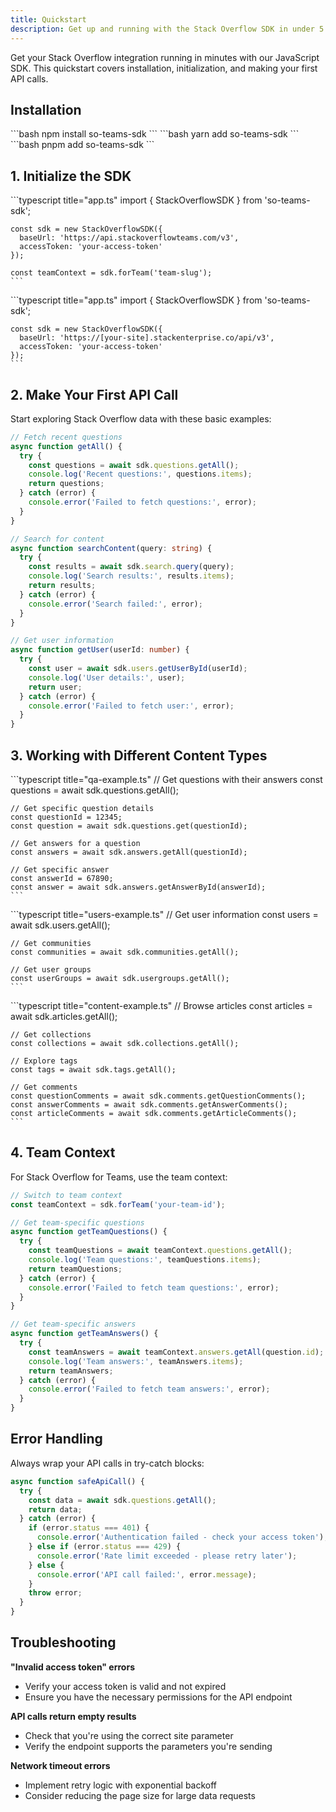 ```yaml
---
title: Quickstart
description: Get up and running with the Stack Overflow SDK in under 5 minutes.
---
```


Get your Stack Overflow integration running in minutes with our JavaScript SDK. This quickstart covers installation, initialization, and making your first API calls.

## Installation

<Tabs>
  <TabItem label="npm">
    ```bash
    npm install so-teams-sdk
    ```
  </TabItem>
  <TabItem label="yarn">
    ```bash
    yarn add so-teams-sdk
    ```
  </TabItem>
  <TabItem label="pnpm">
    ```bash
    pnpm add so-teams-sdk
    ```
  </TabItem>
</Tabs>

## 1. Initialize the SDK
<Tabs>
  <TabItem label='Basic & Business'>
    ```typescript title="app.ts"
    import { StackOverflowSDK } from 'so-teams-sdk';

    const sdk = new StackOverflowSDK({
      baseUrl: 'https://api.stackoverflowteams.com/v3',
      accessToken: 'your-access-token'
    });

    const teamContext = sdk.forTeam('team-slug');
    ```
  </TabItem>
  <TabItem label='Enterprise'>
    ```typescript title="app.ts"
    import { StackOverflowSDK } from 'so-teams-sdk';

    const sdk = new StackOverflowSDK({
      baseUrl: 'https://[your-site].stackenterprise.co/api/v3',
      accessToken: 'your-access-token'
    });
    ```
  </TabItem>
</Tabs>

## 2. Make Your First API Call

Start exploring Stack Overflow data with these basic examples:

```typescript title="api-calls.ts"
// Fetch recent questions
async function getAll() {
  try {
    const questions = await sdk.questions.getAll();
    console.log('Recent questions:', questions.items);
    return questions;
  } catch (error) {
    console.error('Failed to fetch questions:', error);
  }
}

// Search for content
async function searchContent(query: string) {
  try {
    const results = await sdk.search.query(query);
    console.log('Search results:', results.items);
    return results;
  } catch (error) {
    console.error('Search failed:', error);
  }
}

// Get user information
async function getUser(userId: number) {
  try {
    const user = await sdk.users.getUserById(userId);
    console.log('User details:', user);
    return user;
  } catch (error) {
    console.error('Failed to fetch user:', error);
  }
}
```

## 3. Working with Different Content Types

<Tabs>
  <TabItem label="Questions & Answers">
    ```typescript title="qa-example.ts"
    // Get questions with their answers
    const questions = await sdk.questions.getAll();
    
    // Get specific question details
    const questionId = 12345;
    const question = await sdk.questions.get(questionId);
    
    // Get answers for a question
    const answers = await sdk.answers.getAll(questionId);
    
    // Get specific answer
    const answerId = 67890;
    const answer = await sdk.answers.getAnswerById(answerId);
    ```
  </TabItem>
  <TabItem label="Users & Communities">
    ```typescript title="users-example.ts"
    // Get user information
    const users = await sdk.users.getAll();
    
    // Get communities
    const communities = await sdk.communities.getAll();
    
    // Get user groups
    const userGroups = await sdk.usergroups.getAll();
    ```
  </TabItem>
  <TabItem label="Content & Tags">
    ```typescript title="content-example.ts"
    // Browse articles
    const articles = await sdk.articles.getAll();
    
    // Get collections
    const collections = await sdk.collections.getAll();
    
    // Explore tags
    const tags = await sdk.tags.getAll();
    
    // Get comments
    const questionComments = await sdk.comments.getQuestionComments();
    const answerComments = await sdk.comments.getAnswerComments();
    const articleComments = await sdk.comments.getArticleComments();
    ```
  </TabItem>
</Tabs>

## 4. Team Context

For Stack Overflow for Teams, use the team context:

```typescript title="team-example.ts"
// Switch to team context
const teamContext = sdk.forTeam('your-team-id');

// Get team-specific questions
async function getTeamQuestions() {
  try {
    const teamQuestions = await teamContext.questions.getAll();
    console.log('Team questions:', teamQuestions.items);
    return teamQuestions;
  } catch (error) {
    console.error('Failed to fetch team questions:', error);
  }
}

// Get team-specific answers
async function getTeamAnswers() {
  try {
    const teamAnswers = await teamContext.answers.getAll(question.id);
    console.log('Team answers:', teamAnswers.items);
    return teamAnswers;
  } catch (error) {
    console.error('Failed to fetch team answers:', error);
  }
}
```

## Error Handling

Always wrap your API calls in try-catch blocks:

```typescript title="error-handling.ts"
async function safeApiCall() {
  try {
    const data = await sdk.questions.getAll();
    return data;
  } catch (error) {
    if (error.status === 401) {
      console.error('Authentication failed - check your access token');
    } else if (error.status === 429) {
      console.error('Rate limit exceeded - please retry later');
    } else {
      console.error('API call failed:', error.message);
    }
    throw error;
  }
}
```

## Troubleshooting

**"Invalid access token" errors**
- Verify your access token is valid and not expired
- Ensure you have the necessary permissions for the API endpoint

**API calls return empty results**
- Check that you're using the correct site parameter
- Verify the endpoint supports the parameters you're sending

**Network timeout errors**
- Implement retry logic with exponential backoff
- Consider reducing the page size for large data requests